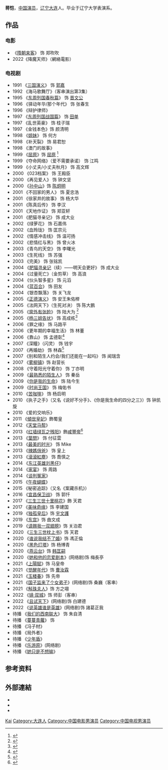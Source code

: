 {{藝人
|姓名 = 蒋恺
|類型 = 男演員
|國籍 = {{PRC}}
|籍貫 = [[辽宁省|辽宁省]][[大连市|大连市]]
|出生日期 = {{birth date and age|1970|5|8}}
|出生地點 = {{CHN}}[[遼寧省|遼寧省]][[大连市|大连市]]
|職業 = 演员
|經紀公司 = [[唐德影视|唐德影视]]
|IMDb = 00422628
}}
'''蒋恺'''{{BD|1970年|5月8日|||catIdx=J}}，[[中国|中国]][[演员|演员]]，[[辽宁|辽宁]][[大连|大连]]人。毕业于辽宁大学表演系。

==作品==
===电影===
*《[[隋朝来客|隋朝来客]]》 饰 郑吹吹
*2022《降魔天师》（網絡電影）

===电视剧===
*1991 《[[三国演义_(电视剧)|三国演义]]》 饰 [[郭嘉|郭嘉]]
*1992 《海马歌舞厅》（客串演出第3集）
*1995 《[[东周列国春秋篇|东周列国春秋篇]]》 饰 [[晋文公|晋文公]]
*1996 《驿动年华/那个年代》 饰 张春生
*1996 《辩护律师》 
*1997 《[[东周列国战国篇|东周列国战国篇]]》 饰 [[田单|田单]] 
*1997 《乱世英豪》 饰 桂子瑞
*1997 《金钱本色》饰 颜清明
*1998 《[[姐妹_(电视剧)|姐妹]]》 饰 何方
*1998 《补天裂》 饰 易君恕
*1998 《澳门的故事》 
*1999 《[[屈原|屈原]]》饰 [[屈原|屈原]] <ref>{{cite web |title=王姬蒋恺携手演绎历史题材电视剧《屈原》 |url=http://ent.sina.com.cn/film/old/4962.html |website=ent.sina.com.cn |accessdate=2022-04-23}}</ref>
*1999 《夺命网络》（爱不需要承诺） 饰 江鸣
*1999 《小丈夫/小丈夫秋月》 饰 高文辉
*2000 《023档案》 饰 王殿臣
*2000 《再见爱人》 饰 钟文坚 
*2000 《[[孙中山|孙中山]]》饰 [[陈炯明|陈炯明]] 
*2001 《不回家的男人》 饰 夏忠浩
*2001 《徐家井的故事》 饰 杨大华
*2001 《陈真后传》 饰 李汉
*2001 《天地作证》 饰 郑亚轩
*2001 《肥猫寻亲记》 饰 成大业
*2002 《绿萝花》 饰 石嘉伟
*2002 《血玲珑》 饰 匡宗元
*2002 《情感冲击线》 饰 温可扬
*2002 《悲情红与黑》 饰 曾火冰
*2003 《青鸟的天空》 饰 李曙光
*2003 《生死线》 饰 苏强
*2003 《完美》 饰 张铭凯
*2004 《[[肥猫寻亲记|肥猫寻亲记]]（续）——明天会更好》 饰 成大业
*2004 《过量死亡》（金剪草） 饰 高浪
*2004 《伙头智多星》 饰 元滔
*2004 《[[蓝百合|蓝百合]]》 饰 田友
*2004 《银杏飘落》 饰 关飞龙
*2005 《[[正德演义|正德演义]]》 饰 安王朱佑榉
*2005 《法网天下》（生死对决） 饰 陈大鹏 
*2005 《[[窗外有张脸|窗外有张脸]]》 饰 陆大为 <ref>{{cite web |title=《窗外有张脸》播出 蒋恺把“坏蛋”演到极至_影音娱乐_新浪网 |url=http://ent.sina.com.cn/s/m/2006-04-11/15191046055.html?from=wap |website=ent.sina.com.cn |accessdate=2022-04-23}}</ref>
*2005 《[[杨三姐告状|杨三姐告状]]》 饰 高成栋<ref>{{cite web |title=杨三姐老故事新说 蒋恺：这个反派不太坏(附图)_影音娱乐_新浪网 |url=http://ent.sina.com.cn/v/m/2006-01-25/2318972127.html?from=wap |website=ent.sina.com.cn |accessdate=2022-04-23}}</ref>
*2006 《罪之缘》 饰 马路平
*2006 《更年期的幸福生活》 饰 林董
*2006 《靠山》 饰 孟德彰<ref>{{cite web |title=蒋恺《靠山》造型大转变 新形象让人又惊又喜_影音娱乐_新浪网 |url=http://ent.sina.com.cn/s/m/2007-01-12/15011407335.html |website=ent.sina.com.cn |accessdate=2022-04-23}}</ref>
*2007 《深瞳》（闪灵） 饰 钱宇
*2007 《再婚劫》 饰 林森<ref>{{cite web |title=《再婚劫》大连热拍 蒋恺上演坏人三部曲(组图)_影音娱乐_新浪网 |url=http://ent.sina.com.cn/v/m/p/2007-06-06/15021585116.html |website=ent.sina.com.cn |accessdate=2022-04-23}}</ref>
*2007 《别和陌生人约会/我们还能在一起吗》 饰 闻瑞含
*2007 《[[雾柳镇|雾柳镇]]》饰 赵营长
*2008 《守着阳光守着你》 饰 丁亦明
*2009 《[[最熟悉的陌生人|最熟悉的陌生人]]》 饰 秦岳
*2009 《[[你是我的生命|你是我的生命]]》 饰 陆今生
*2009 《[[时尚王国|时尚王国]]》 饰 梅佑书
*2010 《[[苦咖啡|苦咖啡]]》 饰 杨启明
*2010 《执子之手》（又名《说好不分手》、《你是我生命的四分之三》）饰 钟凯旋
*2010 《爱的交响乐》
*2011 《[[傾世皇妃|傾世皇妃]]》飾蜀皇
*2012 《[[天堂马帮|天堂马帮]]》
*2013 《[[红墙绿瓦之残阳|红墙绿瓦之残阳]]》飾[[咸豐帝|咸豐帝]]<ref>{{cite web |title=蒋恺加盟《红墙绿瓦》 诠释“新版”咸丰帝-搜狐娱乐 |url=https://yule.sohu.com/20101220/n278408376.shtml |website=yule.sohu.com |accessdate=2022-04-23}}</ref>
*2013 《[[葉問_(電視劇)|葉問]]》 饰 付征雲
*2013 《[[最美的时光|最美的时光]]》 饰 Mike
*2013 《[[辣媽俏爸|辣媽俏爸]]》 饰 皇上
*2013 《[[滾滾紅塵_(中國電視劇)|滾滾紅塵]]》 饰 喬慎之
*2014 《[[东江英雄刘黑仔|东江英雄刘黑仔]]》
*2014 《[[家宴|家宴]]》 饰 周路
*2014 《[[谈判冤家|谈判冤家]]》
*2015 《[[午夜蝴蝶|午夜蝴蝶]]》
*2015 《秘密追踪》（又名《案藏杀机》）
*2016 《[[宜昌保卫战|宜昌保卫战]]》 饰 郭忏
*2017 《[[三生三世十里桃花_(电视剧)|三生三世十里桃花]]》飾 天君
*2017 《[[美味奇缘|美味奇缘]]》饰 李建国
*2019 《[[独孤皇后_(电视剧)|独孤皇后]]》饰 [[宇文護|宇文護]]
*2019 《[[东宫_(电视剧)|东宫]]》饰 曲文成
*2019 《[[请赐我一双翅膀|请赐我一双翅膀]]》饰 关泊君
*2020 《[[三生三世枕上书|三生三世枕上书]]》饰 天君
*2020 《[[谁说我结不了婚|谁说我结不了婚]]》饰 馮正倫
*2020 《[[黑色灯塔|黑色灯塔]]》饰 杨博青
*2020 《[[燕云台|燕云台]]》饰 [[韩匡嗣|韩匡嗣]]
*2020 《[[她和他的恋爱剧本|她和他的恋爱剧本]]》(网络剧)饰 梅長亭
*2021 《[[上陽賦|上陽賦]]》饰 马皇帝
*2021 《[[觉醒年代|觉醒年代]]》饰 [[曹汝霖|曹汝霖]]
*2021 《[[玉楼春_(电视剧)|玉楼春]]》饰 先帝
*2021 《[[国子监来了个女弟子|国子监来了个女弟子]]》(网络剧)饰 桑巍（客串）
*2021 《[[斛珠夫人|斛珠夫人]]》饰 方之翊
*2022 《[[镜·双城|镜·双城]]》饰 师彭（客串）
*2022 《[[且试天下|且试天下]]》(网络剧)饰 白建德
*2022 《[[说英雄谁是英雄|说英雄谁是英雄]]》(网络剧)饰 諸葛正我
*待播 《[[我们的西南联大|我们的西南联大]]》 饰 朱自清
*待播 《[[蔓蔓青蘿|蔓蔓青蘿]]》 饰 
*待播 《冯子材》
*待播 《局外者》
*待播 《[[少年盾|少年盾]]》
*待播 《[[乐游原|乐游原]]》(网络剧)
*待播 《[[她只是不想输|她只是不想输]]》

==参考资料==
{{refs}}

== 外部連結 ==
* {{IMDb name|0422628}}
* {{douban people}}
* {{Mtime people|1176117}}

{{DEFAULTSORT:Jiang kai}}
[[Category:蔣姓|Kai]]
[[Category:大连人|Category:大连人]]
[[Category:中国电影男演员|Category:中国电影男演员]]
[[Category:中国电视男演员|Category:中国电视男演员]]